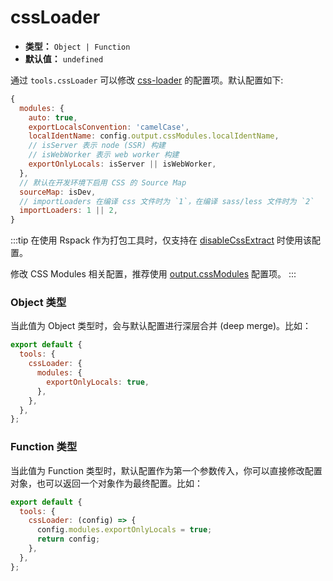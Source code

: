 # cssLoader

- **类型：** `Object | Function`
- **默认值：** `undefined`

通过 `tools.cssLoader` 可以修改 [css-loader](https://github.com/webpack-contrib/css-loader) 的配置项。默认配置如下:

```js
{
  modules: {
    auto: true,
    exportLocalsConvention: 'camelCase',
    localIdentName: config.output.cssModules.localIdentName,
    // isServer 表示 node (SSR) 构建
    // isWebWorker 表示 web worker 构建
    exportOnlyLocals: isServer || isWebWorker,
  },
  // 默认在开发环境下启用 CSS 的 Source Map
  sourceMap: isDev,
  // importLoaders 在编译 css 文件时为 `1`，在编译 sass/less 文件时为 `2`
  importLoaders: 1 || 2,
}
```

:::tip
在使用 Rspack 作为打包工具时，仅支持在 [disableCssExtract](https://rsbuild.dev/zh/config/output/disable-css-extract) 时使用该配置。

修改 CSS Modules 相关配置，推荐使用 [output.cssModules](https://rsbuild.dev/zh/config/output/css-modules) 配置项。
:::

### Object 类型

当此值为 Object 类型时，会与默认配置进行深层合并 (deep merge)。比如：

```js
export default {
  tools: {
    cssLoader: {
      modules: {
        exportOnlyLocals: true,
      },
    },
  },
};
```

### Function 类型

当此值为 Function 类型时，默认配置作为第一个参数传入，你可以直接修改配置对象，也可以返回一个对象作为最终配置。比如：

```js
export default {
  tools: {
    cssLoader: (config) => {
      config.modules.exportOnlyLocals = true;
      return config;
    },
  },
};
```

